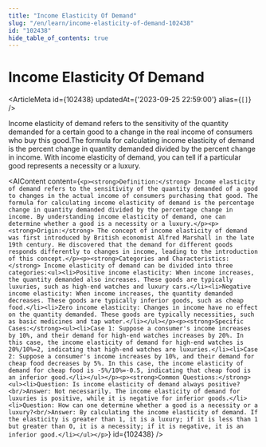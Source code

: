 ```yaml
---
title: "Income Elasticity Of Demand"
slug: "/en/learn/income-elasticity-of-demand-102438"
id: "102438"
hide_table_of_contents: true
---
```



# Income Elasticity Of Demand

<ArticleMeta id={102438} updatedAt={'2023-09-25 22:59:00'} alias={`[]`} />
<div className='border-solid border-b border-t-0 my-4 border-[var(--ifm-color-gray-300)]' />

Income elasticity of demand refers to the sensitivity of the quantity demanded for a certain good to a change in the real income of consumers who buy this good.The formula for calculating income elasticity of demand is the percent change in quantity demanded divided by the percent change in income. With income elasticity of demand, you can tell if a particular good represents a necessity or a luxury.

<AIContent content={`<p><strong>Definition:</strong> Income elasticity of demand refers to the sensitivity of the quantity demanded of a good to changes in the actual income of consumers purchasing that good. The formula for calculating income elasticity of demand is the percentage change in quantity demanded divided by the percentage change in income. By understanding income elasticity of demand, one can determine whether a good is a necessity or a luxury.</p><p><strong>Origin:</strong> The concept of income elasticity of demand was first introduced by British economist Alfred Marshall in the late 19th century. He discovered that the demand for different goods responds differently to changes in income, leading to the introduction of this concept.</p><p><strong>Categories and Characteristics:</strong> Income elasticity of demand can be divided into three categories:<ul><li>Positive income elasticity: When income increases, the quantity demanded also increases. These goods are typically luxuries, such as high-end watches and luxury cars.</li><li>Negative income elasticity: When income increases, the quantity demanded decreases. These goods are typically inferior goods, such as cheap food.</li><li>Zero income elasticity: Changes in income have no effect on the quantity demanded. These goods are typically necessities, such as basic medicines and tap water.</li></ul></p><p><strong>Specific Cases:</strong><ul><li>Case 1: Suppose a consumer's income increases by 10%, and their demand for high-end watches increases by 20%. In this case, the income elasticity of demand for high-end watches is 20%/10%=2, indicating that high-end watches are luxuries.</li><li>Case 2: Suppose a consumer's income increases by 10%, and their demand for cheap food decreases by 5%. In this case, the income elasticity of demand for cheap food is -5%/10%=-0.5, indicating that cheap food is an inferior good.</li></ul></p><p><strong>Common Questions:</strong><ul><li>Question: Is income elasticity of demand always positive?<br/>Answer: Not necessarily. The income elasticity of demand for luxuries is positive, while it is negative for inferior goods.</li><li>Question: How can one determine whether a good is a necessity or a luxury?<br/>Answer: By calculating the income elasticity of demand. If the elasticity is greater than 1, it is a luxury; if it is less than 1 but greater than 0, it is a necessity; if it is negative, it is an inferior good.</li></ul></p>`} id={102438} />

